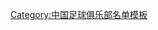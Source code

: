 {{Football squad with groups
|name=2012年中甲分类名单深圳
|bgcolor=#0030A0
|bordercolor=#303030
|textcolor=#F8F8F8
|title=[[深圳红钻足球俱乐部|<span style="color:#F8F8F8">深圳红钻</span>]] — [[2012年中国足球甲级联赛|<span style="color:#F8F8F8">2012年</span>]][[中国足球甲级联赛|<span style="color:#F8F8F8">中甲联赛第 7 名</span>]]
|group1=全年参赛球员
|list1=<div>
{{Football squad2 player|no=1|name=[[张迅伟]]}}
{{Football squad2 player|no=3|name=[[张天龙]]}}
{{Football squad2 player|no=4|name=[[刘徳慰]]}}
{{Football squad2 player|no=5|name=[[向君]]}}
{{Football squad2 player|no=6|name=[[罗希]]}}
{{Football squad2 player|no=8|name=[[迪力木拉提·巴吐尔|迪力木拉提]]}}
{{Football squad2 player|no=10|name={{flagicon|FRA}} [[本杰明·加瓦农|加瓦农]]}}
{{Football squad2 player|no=11|name=[[丁海峰 (足球运动员)|丁海峰]]}}
{{Football squad2 player|no=12|name=[[张世昌]]}}
{{Football squad2 player|no=13|name=[[周文 (足球运动员)|周文]]}}
{{Football squad2 player|no=14|name=[[王歆博|王伟龙]]}}
{{Football squad2 player|no=15|name={{flagicon|JPN}} [[乐山孝志]]}}
{{Football squad2 player|no=17|name={{flagicon|TPE}} [[陳柏良 (足球運動員)|陳柏良]]}}
{{Football squad2 player|no=18|name=[[弋腾]]}}
{{Football squad2 player|no=19|name=[[耶和亚·阿布力克木|耶和亚]]}}
{{Football squad2 player|no=20|name=[[王栋 (1985年)|王栋]]}}
{{Football squad2 player|no=21|name=[[周胜源]]}}
{{Football squad2 player|no=22|name=[[耿晓顺]]}}
{{Football squad2 player|no=23|name=[[黄凤涛]]}}
{{Football squad2 player|no=26|name=[[施宁]]}}
{{Football squad2 player|no=27|name=[[于乐]]}}
{{Football squad2 player|no=32|name=[[赖劲]]}}
{{Football squad2 player|no=33|name=[[黄新 (足球运动员)|黄新]]}}
{{Football squad2 player|no=34|name=[[凌思浩]]}}
{{Football squad2 player|no=37|name=[[杜龙泉]]}}
{{Football squad2 player|no=38|name={{flagicon|SEN}} [[巴巴卡·盖伊|巴巴卡]]}}
</div>
|group2=夏季转入球员
|list2=<div>
{{Football squad2 player|no=7|name={{flagicon|ARG}} [[莱昂德罗·古埃塔|利安德罗]]}}
</div>
|group3=夏季转出球员
|list3=<div>
{{Football squad2 player|no=4|name=[[刘帅]]}}
{{Football squad2 player|no=16|name=[[施勇]]}}
{{Football squad2 player|no=25|name=[[李佳奇]]}}
{{Football squad2 player|no=28|name=[[张国锋]]}}
{{Football squad2 player|no=29|name=[[王啸]]}}
{{Football squad2 player|no=39|name={{flagicon|HON}} [[罗尼·弗洛雷斯|弗洛雷斯]]}}
</div>
|group4=主教练
|list4={{flagicon|FRA}} [[菲利普·特鲁西埃|特鲁西埃]]
}}
<noinclude>
{{DEFAULTSORT:Shenzhen F.C. Squad 2012}}
[[Category:中国足球俱乐部名单模板]]
</noinclude>